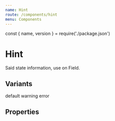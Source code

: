```yaml
---
name: Hint
route: /components/hint
menu: Components
---
```


const { name, version } = require('./package.json')

# Hint

<TagVersion version={version} name={name} />

Said state information, use on Field.

## Variants

<Playground>
  <Hint>default</Hint>
  <Hint variant="warning">warning</Hint>
  <Hint variant="error">error</Hint>
</Playground>

## Properties

<Props of={Hint} />
